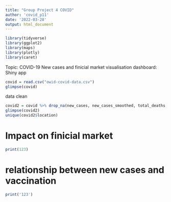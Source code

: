```yaml
---
title: "Group Project 4 COVID"
author: 'covid_p11'
date: '2022-03-28'
output: html_document
---
```


```r
library(tidyverse)
library(ggplot2)
library(maps)
library(plotly)
library(caret)
```

Topic: COVID-19 New cases and finicial market
visualisation dashboard: Shiny app
```r
covid = read.csv("owid-covid-data.csv")
glimpse(covid)
```
data clean
```r
covid2 = covid %>% drop_na(new_cases, new_cases_smoothed, total_deaths, new_deaths, new_deaths_smoothed, total_cases_per_million, new_cases_per_million, new_cases_smoothed_per_million, total_deaths_per_million, new_deaths_per_million, new_deaths_smoothed_per_million, new_vaccinations, new_vaccinations_smoothed, new_vaccinations_smoothed_per_million, population, population_density, median_age,extreme_poverty, new_tests)
glimpse(covid2)
unique(covid2$location)
```

# Impact on finicial market
```r
print(123)
```

# relationship between new cases and vaccination
```r
print('123')
```

